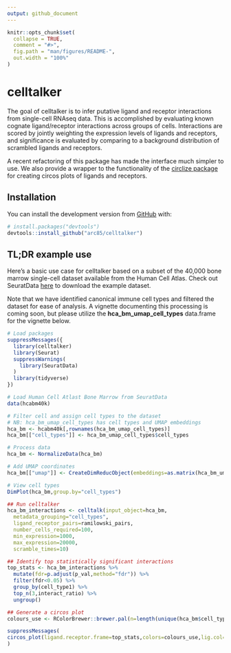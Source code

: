 ```yaml
---
output: github_document
---
```


<!-- README.md is generated from README.Rmd. Please edit that file -->

```r
knitr::opts_chunk$set(
  collapse = TRUE,
  comment = "#>",
  fig.path = "man/figures/README-",
  out.width = "100%"
)
```

# celltalker

The goal of celltalker is to infer putative ligand and receptor interactions from single-cell RNAseq data. This is accomplished by evaluating known cognate ligand/receptor interactions across groups of cells. Interactions are scored by jointly weighting the expression levels of ligands and receptors, and significance is evaluated by comparing to a background distribution of scrambled ligands and receptors.

A recent refactoring of this package has made the interface much simpler to use. We also provide a wrapper to the functionality of the [circlize package](https://jokergoo.github.io/circlize_book/book/) for creating circos plots of ligands and receptors.

## Installation

You can install the development version from [GitHub](https://github.com/) with:

``` r
# install.packages("devtools")
devtools::install_github("arc85/celltalker")
```

## TL;DR example use

Here's a basic use case for celltalker based on a subset of the 40,000 bone marrow single-cell dataset available from the Human Cell Atlas. Check out SeuratData [here](https://github.com/satijalab/seurat-data) to download the example dataset.

Note that we have identified canonical immune cell types and filtered the dataset for ease of analysis. A vignette documenting this processing is coming soon, but please utilize the **hca_bm_umap_cell_types** data.frame for the vignette below.

```r
# Load packages
suppressMessages({
  library(celltalker)
  library(Seurat)
  suppressWarnings(
    library(SeuratData)
  )
  library(tidyverse)
})

# Load Human Cell Atlast Bone Marrow from SeuratData
data(hcabm40k)

# Filter cell and assign cell types to the dataset
# NB: hca_bm_umap_cell_types has cell types and UMAP embeddings
hca_bm <- hcabm40k[,rownames(hca_bm_umap_cell_types)]
hca_bm[["cell_types"]] <- hca_bm_umap_cell_types$cell_types

# Process data
hca_bm <- NormalizeData(hca_bm)

# Add UMAP coordinates
hca_bm[["umap"]] <- CreateDimReducObject(embeddings=as.matrix(hca_bm_umap_cell_types[,1:2]),key="UMAP_")

# View cell types
DimPlot(hca_bm,group.by="cell_types")

## Run celltalker
hca_bm_interactions <- celltalk(input_object=hca_bm,
  metadata_grouping="cell_types",
  ligand_receptor_pairs=ramilowski_pairs,
  number_cells_required=100,
  min_expression=1000,
  max_expression=20000,
  scramble_times=10)

## Identify top statistically significant interactions
top_stats <- hca_bm_interactions %>%
  mutate(fdr=p.adjust(p_val,method="fdr")) %>%
  filter(fdr<0.05) %>%
  group_by(cell_type1) %>%
  top_n(3,interact_ratio) %>%
  ungroup()

## Generate a circos plot
colours_use <- RColorBrewer::brewer.pal(n=length(unique(hca_bm$cell_types)),"Set2")

suppressMessages(
circos_plot(ligand.receptor.frame=top_stats,colors=colours_use,lig.col="blue",rec.col="red")
)

```
